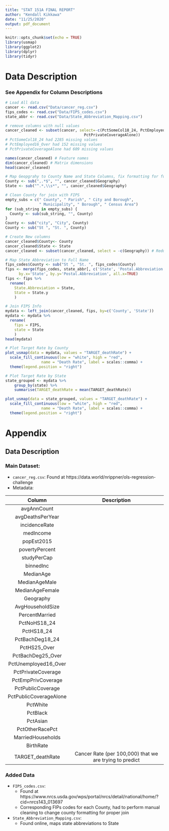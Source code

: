 ```yaml
---
title: "STAT 151A FINAL REPORT"
author: "Kendall Kikkawa"
date: "11/25/2020"
output: pdf_document
---
```


```r
knitr::opts_chunk$set(echo = TRUE)
library(usmap)
library(ggplot2)
library(dplyr)
library(tidyr)
```

# Data Description

### See Appendix for Column Descriptions

```r
# Load All data
cancer <- read.csv("Data/cancer_reg.csv")
fips_codes <- read.csv("Data/FIPS_codes.csv")
state_abbr <- read.csv("Data/State_Abbreviation_Mapping.csv") 

# remove columns with null values
cancer_cleaned <- subset(cancer, select=-c(PctSomeCol18_24, PctEmployed16_Over, 
                                   PctPrivateCoverageAlone)) 
# PctSomeCol18_24 had 2285 missing values
# PctEmployed16_Over had 152 missing values
# PctPrivateCoverageAlone had 609 missing values

names(cancer_cleaned) # Feature names
dim(cancer_cleaned) # Matrix dimensions
head(cancer_cleaned)
```

```r
# Map Geopgrahy to County Name and State Columns, fix formatting for future join
County <- sub(",.*$", "", cancer_cleaned$Geography)
State <- sub("^.*,\\s*", "", cancer_cleaned$Geography)

# Clean County for join with FIPS
empty_subs = c(" County", " Parish", " City and Borough", 
               " Municipality", " Borough", " Census Area")
for (sub_string in empty_subs) {
  County <- sub(sub_string, "", County) 
}
County <- sub("city", "City", County) 
County <- sub("St ", "St. ", County) 

# Create New columns
cancer_cleaned$County<- County
cancer_cleaned$State <- State
cancer_cleaned <- subset(cancer_cleaned, select = -c(Geography)) # Redundant

# Map State Abbreviation to Full Name
fips_codes$County <- sub("St ", "St. ", fips_codes$County) 
fips <- merge(fips_codes, state_abbr[, c('State', 'Postal.Abbreviation')], 
      by.x='State', by.y='Postal.Abbreviation', all.x=TRUE)
fips <- fips %>% 
  rename(
    State.Abbreviation = State,
    State = State.y
    )
```


```r
# Join FIPS Info
mydata <- left_join(cancer_cleaned, fips, by=c('County', 'State'))
mydata <- mydata %>% 
  rename(
    fips = FIPS,
    state = State
    )
head(mydata)
```

```r
# Plot Target Rate by County
plot_usmap(data = mydata, values = "TARGET_deathRate") + 
  scale_fill_continuous(low = "white", high = "red",
                name = "Death Rate", label = scales::comma) + 
  theme(legend.position = "right")
```

```r
# Plot Target Rate by State
state_grouped <- mydata %>%
	group_by(state) %>%
	summarise(TARGET_deathRate = mean(TARGET_deathRate))

plot_usmap(data = state_grouped, values = "TARGET_deathRate") + 
  scale_fill_continuous(low = "white", high = "red",
                name = "Death Rate", label = scales::comma) + 
  theme(legend.position = "right")
```


# Appendix

## Data Description

### Main Dataset:

- `cancer_reg.csv`: Found at https://data.world/nrippner/ols-regression-challenge
- Metadata:

| Column | Description |
|:---:|:------:|
| avgAnnCount | |
| avgDeathsPerYear | |
| incidenceRate | |
| medIncome | |
| popEst2015 | |
| povertyPercent | |
| studyPerCap | |
| binnedInc | |
| MedianAge | |
| MedianAgeMale | |
| MedianAgeFemale | |
| Geography | |
| AvgHouseholdSize | |
| PercentMarried | |
| PctNoHS18_24 | |
| PctHS18_24 | |
| PctBachDeg18_24 | |
| PctHS25_Over | |
| PctBachDeg25_Over | |
| PctUnemployed16_Over | |
| PctPrivateCoverage | |
| PctEmpPrivCoverage | |
| PctPublicCoverage | | 
| PctPublicCoverageAlone | |
| PctWhite | |
| PctBlack | |
| PctAsian | |
| PctOtherRacePct | |
| MarriedHouseholds | |
| BirthRate | |
| TARGET_deathRate | Cancer Rate (per 100,000) that we are trying to predict |

### Added Data
- `FIPS_codes.csv`:
  - Found at https://www.nrcs.usda.gov/wps/portal/nrcs/detail/national/home/?cid=nrcs143_013697
  - Corresponding FIPs codes for each County, had to perform manual cleaning to change county formatting for proper join
- `State_Abbreviation_Mapping.csv`:
  - Found online, maps state abbreviations to State





